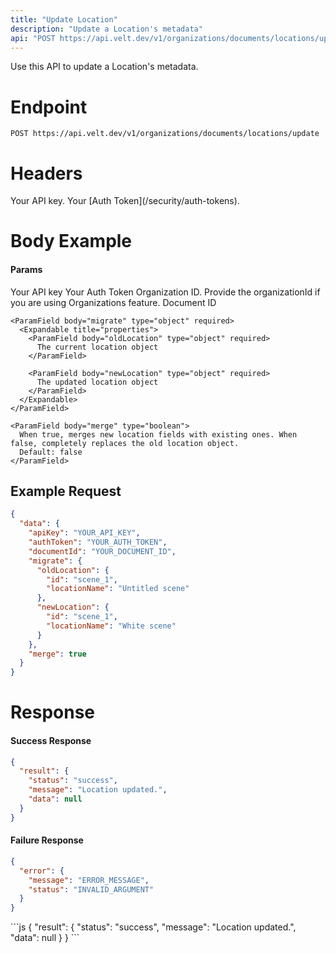 ```yaml
---
title: "Update Location"
description: "Update a Location's metadata"
api: "POST https://api.velt.dev/v1/organizations/documents/locations/update"
---
```


Use this API to update a Location's metadata.

# Endpoint

`POST https://api.velt.dev/v1/organizations/documents/locations/update`

# Headers

<ParamField header="x-velt-api-key" type="string" required>
  Your API key.
</ParamField>

<ParamField header="x-velt-auth-token" type="string" required>
  Your [Auth Token](/security/auth-tokens).
</ParamField>

# Body Example

#### Params

<ParamField body="data" type="object" required>
  <Expandable title="properties">
    <ParamField body="apiKey" type="string" required>
      Your API key
    </ParamField>
    <ParamField body="authToken" type="string" required>
      Your Auth Token
    </ParamField>
    <ParamField body="organizationId" type="string">
      Organization ID. Provide the organizationId if you are using Organizations feature.
    </ParamField>
    <ParamField body="documentId" type="string" required>
      Document ID
    </ParamField>

    <ParamField body="migrate" type="object" required>
      <Expandable title="properties">
        <ParamField body="oldLocation" type="object" required>
          The current location object
        </ParamField>

        <ParamField body="newLocation" type="object" required>
          The updated location object
        </ParamField>
      </Expandable>
    </ParamField>

    <ParamField body="merge" type="boolean">
      When true, merges new location fields with existing ones. When false, completely replaces the old location object.
      Default: false
    </ParamField>
  </Expandable>
</ParamField>

## **Example Request**

```JSON
{
  "data": {
    "apiKey": "YOUR_API_KEY",
    "authToken": "YOUR_AUTH_TOKEN",
    "documentId": "YOUR_DOCUMENT_ID",
    "migrate": {
      "oldLocation": {
        "id": "scene_1",
        "locationName": "Untitled scene"
      },
      "newLocation": {
        "id": "scene_1",
        "locationName": "White scene"
      }
    },
    "merge": true
  }
}
```

# Response

#### Success Response

```JSON
{
  "result": {
    "status": "success",
    "message": "Location updated.",
    "data": null
  }
}
```

#### Failure Response

```JSON
{
  "error": {
    "message": "ERROR_MESSAGE",
    "status": "INVALID_ARGUMENT"
  }
}
```

<ResponseExample>
```js
{
  "result": {
    "status": "success",
    "message": "Location updated.",
    "data": null
  }
}
```
</ResponseExample>